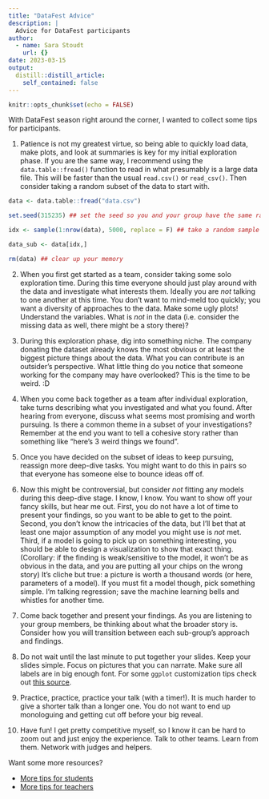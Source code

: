 ```yaml
---
title: "DataFest Advice"
description: |
  Advice for DataFest participants 
author:
  - name: Sara Stoudt
    url: {}
date: 2023-03-15
output:
  distill::distill_article:
    self_contained: false
---
```



```r
knitr::opts_chunk$set(echo = FALSE)
```

With DataFest season right around the corner, I wanted to collect some tips for participants. 

1. Patience is not my greatest virtue, so being able to quickly load data, make plots, and look at summaries is key for my initial exploration phase. If you are the same way, I recommend using the `data.table::fread()` function to read in what presumably is a large data file. This will be faster than the usual `read.csv()` or `read_csv()`. Then consider taking a random subset of the data to start with. 

```r
data <- data.table::fread("data.csv")

set.seed(315235) ## set the seed so you and your group have the same random sample

idx <- sample(1:nrow(data), 5000, replace = F) ## take a random sample of size 5000

data_sub <- data[idx,]

rm(data) ## clear up your memory
```

2. When you first get started as a team, consider taking some solo exploration time. During this time everyone should just play around with the data and investigate what interests them. Ideally you are *not* talking to one another at this time. You don't want to mind-meld too quickly; you want a diversity of approaches to the data. Make some ugly plots! Understand the variables. What is *not* in the data (i.e. consider the missing data as well, there might be a story there)?

3. During this exploration phase, dig into something niche. The company donating the dataset already knows the most obvious or at least the biggest picture things about the data. What you can contribute is an outsider's perspective. What little thing do you notice that someone working for the company may have overlooked? This is the time to be weird. :D  


4. When you come back together as a team after individual exploration, take turns describing what you investigated and what you found. After hearing from everyone, discuss what seems most promising and worth pursuing. Is there a common theme in a subset of your investigations? Remember at the end you want to tell a cohesive story rather than something like "here's 3 weird things we found". 

5. Once you have decided on the subset of ideas to keep pursuing, reassign more deep-dive tasks. You might want to do this in pairs so that everyone has someone else to bounce ideas off of.


6. Now this might be controversial, but consider *not* fitting any models during this deep-dive stage. I know, I know. You want to show off your fancy skills, but hear me out. First, you do not have a lot of time to present your findings, so you want to be able to get to the point. Second, you don't know the intricacies of the data, but I'll bet that at least one major assumption of any model you might use is *not* met. Third, if a model is going to pick up on something interesting, you should be able to design a visualization to show that exact thing. (Corollary: if the finding is weak/sensitive to the model, it won't be as obvious in the data, and you are putting all your chips on the wrong story) It's cliche but true: a picture is worth a thousand words (or here, parameters of a model). If you must fit a model though, pick something simple. I'm talking regression; save the machine learning bells and whistles for another time. 

7. Come back together and present your findings. As you are listening to your group members, be thinking about what the broader story is. Consider how you will transition between each sub-group's approach and findings. 

8. Do not wait until the last minute to put together your slides. Keep your slides simple. Focus on pictures that you can narrate. Make sure all labels are in big enough font. For some `ggplot` customization tips check out [this source](https://ggplot2.tidyverse.org/articles/faq-customising.html).

9. Practice, practice, practice your talk (with a timer!). It is much harder to give a shorter talk than a longer one. You do not want to end up monologuing and getting cut off before your big reveal.

10. Have fun! I get pretty competitive myself, so I know it can be hard to zoom out and just enjoy the experience. Talk to other teams. Learn from them. Network with judges and helpers.

Want some more resources?

- [More tips for students](https://reichlab.io/2016/04/04/datafest-lessons.html)
- [More tips for teachers](https://www.tandfonline.com/doi/full/10.1080/26939169.2023.2167750)

